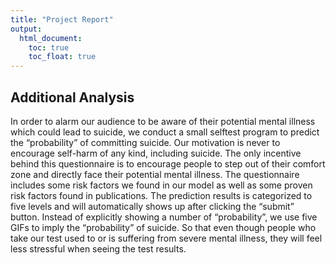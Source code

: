 ```yaml
---
title: "Project Report"
output: 
  html_document:
    toc: true
    toc_float: true
---
```


## Additional Analysis
In order to alarm our audience to be aware of their potential mental illness which could lead to suicide, we conduct a small selftest program to predict the “probability” of committing suicide. Our motivation is never to encourage self-harm of any kind, including suicide. The only incentive behind this questionnaire is to encourage people to step out of their comfort zone and directly face their potential mental illness. The questionnaire includes some risk factors we found in our model as well as some proven risk factors found in publications. The prediction results is categorized to five levels and will automatically shows up after clicking the “submit” button. Instead of explicitly showing a number of “probability”, we use five GIFs to imply the “probability” of suicide. So that even though people who take our test used to or is suffering from severe mental illness, they will feel less stressful when seeing the test results. 